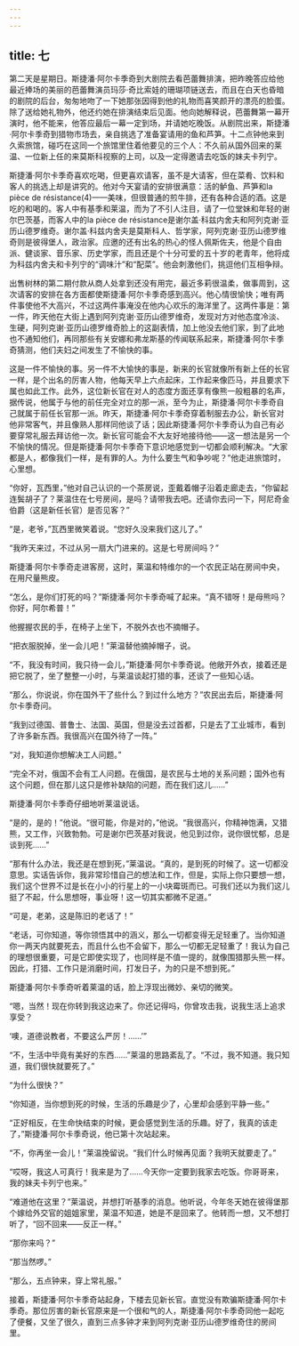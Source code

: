 ```yaml
---
---
---
```

title: 七
---




第二天是星期日。斯捷潘·阿尔卡季奇到大剧院去看芭蕾舞排演，把昨晚答应给他最近捧场的美丽的芭蕾舞演员玛莎·奇比索娃的珊瑚项链送去，而且在白天也昏暗的剧院的后台，匆匆地吻了一下她那张因得到他的礼物而喜笑颜开的漂亮的脸蛋。除了送给她礼物外，他还约她在排演结束后见面。他向她解释说，芭蕾舞第一幕开演时，他不能来，他答应最后一幕一定到场，并请她吃晚饭。从剧院出来，斯捷潘·阿尔卡季奇到猎物市场去，亲自挑选了准备宴请用的鱼和芦笋。十二点钟他来到久索旅馆，碰巧在这同一个旅馆里住着他要见的三个人：不久前从国外回来的莱温、一位新上任的来莫斯科视察的上司，以及一定得邀请去吃饭的妹夫卡列宁。

斯捷潘·阿尔卡季奇喜欢吃喝，但更喜欢请客，虽不是大请客，但在菜肴、饮料和客人的挑选上却是讲究的。他对今天宴请的安排很满意：活的鲈鱼、芦笋和la pièce de résistance(4)——美味，但很普通的煎牛排，还有各种合适的酒。这是吃的和喝的。客人中有基季和莱温，而为了不引人注目，请了一位堂妹和年轻的谢尔巴茨基，而客人中的la pièce de résistance是谢尔盖·科兹内舍夫和阿列克谢·亚历山德罗维奇。谢尔盖·科兹内舍夫是莫斯科人、哲学家，阿列克谢·亚历山德罗维奇则是彼得堡人，政治家。应邀的还有出名的热心的怪人佩斯佐夫，他是个自由派、健谈家、音乐家、历史学家，而且还是个十分可爱的五十岁的老青年，他将成为科兹内舍夫和卡列宁的“调味汁”和“配菜”。他会刺激他们，挑逗他们互相争辩。

出售树林的第二期付款从商人处拿到还没有用完，最近多莉很温柔，做事周到，这次请客的安排在各方面都使斯捷潘·阿尔卡季奇感到高兴。他心情很愉快；唯有两件事使他不大高兴，不过这两件事淹没在他内心欢乐的海洋里了。这两件事是：第一件，昨天他在大街上遇到阿列克谢·亚历山德罗维奇，发现对方对他态度冷淡、生硬，阿列克谢·亚历山德罗维奇脸上的这副表情，加上他没去他们家，到了此地也不通知他们，再同那些有关安娜和弗龙斯基的传闻联系起来，斯捷潘·阿尔卡季奇猜测，他们夫妇之间发生了不愉快的事。

这是一件不愉快的事。另一件不大愉快的事是，新来的长官就像所有新上任的长官一样，是个出名的厉害人物，他每天早上六点起床，工作起来像匹马，并且要求下属也如此工作。此外，这位新长官在对人的态度方面还享有像熊一般粗暴的名声，据传说，他属于与他的前任完全对立的那一派，至今为止，斯捷潘·阿尔卡季奇自己就属于前任长官那一派。昨天，斯捷潘·阿尔卡季奇穿着制服去办公，新长官对他非常客气，并且像熟人那样同他谈了话；因此斯捷潘·阿尔卡季奇认为自己有必要穿常礼服去拜访他一次。新长官可能会不大友好地接待他——这一想法是另一个不愉快的情况。但是斯捷潘·阿尔卡季奇下意识地感觉到一切都会顺利解决。“大家都是人，都像我们一样，是有罪的人。为什么要生气和争吵呢？”他走进旅馆时，心里想。

“你好，瓦西里，”他对自己认识的一个茶房说，歪戴着帽子沿着走廊走去，“你留起连鬓胡子了？莱温住在七号房间，是吗？请带我去吧。还请你去问一下，阿尼奇金伯爵（这是新任长官）是否见客？”

“是，老爷，”瓦西里微笑着说。“您好久没来我们这儿了。”

“我昨天来过，不过从另一扇大门进来的。这是七号房间吗？”

斯捷潘·阿尔卡季奇走进客房，这时，莱温和特维尔的一个农民正站在房间中央，在用尺量熊皮。

“怎么，是你们打死的吗？”斯捷潘·阿尔卡季奇喊了起来。“真不错呀！是母熊吗？你好，阿尔希普！”

他握握农民的手，在椅子上坐下，不脱外衣也不摘帽子。

“把衣服脱掉，坐一会儿吧！”莱温替他摘掉帽子，说。

“不，我没有时间，我只待一会儿，”斯捷潘·阿尔卡季奇说。他敞开外衣，接着还是把它脱了，坐了整整一小时，与莱温谈起打猎的事，还谈了一些知心话。

“那么，你说说，你在国外干了些什么？到过什么地方？”农民出去后，斯捷潘·阿尔卡季奇问。

“我到过德国、普鲁士、法国、英国，但是没去过首都，只是去了工业城市，看到了许多新东西。我很高兴在国外待了一阵。”

“对，我知道你想解决工人问题。”

“完全不对，俄国不会有工人问题。在俄国，是农民与土地的关系问题；国外也有这个问题，但在那儿这只是修补缺陷的问题，而在我们这儿……”

斯捷潘·阿尔卡季奇仔细地听莱温说话。

“是的，是的！”他说。“很可能，你是对的，”他说。“我很高兴，你精神饱满，又猎熊，又工作，兴致勃勃。可是谢尔巴茨基对我说，他见到过你，说你很忧郁，总是谈到死……”

“那有什么办法，我还是在想到死，”莱温说。“真的，是到死的时候了。这一切都没意思。实话告诉你，我非常珍惜自己的想法和工作，但是，实际上你只要想一想，我们这个世界不过是长在小小的行星上的一小块霉斑而已。可我们还以为我们这儿挺了不起，什么思想呀，事业呀！这一切其实都微不足道。”

“可是，老弟，这是陈旧的老话了！”

“老话，可你知道，等你领悟其中的涵义，那么一切都变得无足轻重了。当你知道你一两天内就要死去，而且什么也不会留下，那么一切都无足轻重了！我认为自己的理想很重要，可是它即使实现了，也同样是不值一提的，就像围猎那头熊一样。因此，打猎、工作只是消磨时间，打发日子，为的只是不想到死。”

斯捷潘·阿尔卡季奇听着莱温的话，脸上浮现出微妙、亲切的微笑。

“嗯，当然！现在你转到我这边来了。你还记得吗，你曾攻击我，说我生活上追求享受？

‘噢，道德说教者，不要这么严厉！……’”

“不，生活中毕竟有美好的东西……”莱温的思路紊乱了。“不过，我不知道。我只知道，我们很快就要死了。”

“为什么很快？”

“你知道，当你想到死的时候，生活的乐趣是少了，心里却会感到平静一些。”

“正好相反，在生命快结束的时候，更会感觉到生活的乐趣。好了，我真的该走了，”斯捷潘·阿尔卡季奇说，他已第十次站起来。

“不，你再坐一会儿！”莱温挽留说。“我们什么时候再见面？我明天就要走了。”

“哎呀，我这人可真行！我来是为了……今天你一定要到我家去吃饭。你哥哥来，我的妹夫卡列宁也来。”

“难道他在这里？”莱温说，并想打听基季的消息。他听说，今年冬天她在彼得堡那个嫁给外交官的姐姐家里，莱温不知道，她是不是回来了。他转而一想，又不想打听了，“回不回来——反正一样。”

“那你来吗？”

“那当然啰。”

“那么，五点钟来，穿上常礼服。”

接着，斯捷潘·阿尔卡季奇站起身，下楼去见新长官。直觉没有欺骗斯捷潘·阿尔卡季奇。那位厉害的新长官原来是一个很和气的人，斯捷潘·阿尔卡季奇同他一起吃了便餐，又坐了很久，直到三点多钟才来到阿列克谢·亚历山德罗维奇住的房间里。